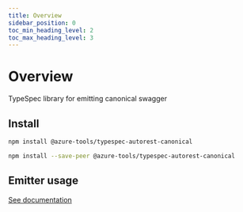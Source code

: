 ```yaml
---
title: Overview
sidebar_position: 0
toc_min_heading_level: 2
toc_max_heading_level: 3
---
```



# Overview

TypeSpec library for emitting canonical swagger

## Install

<Tabs>
<TabItem value="spec" label="In a spec" default>

```bash
npm install @azure-tools/typespec-autorest-canonical
```

</TabItem>
<TabItem value="library" label="In a library" default>

```bash
npm install --save-peer @azure-tools/typespec-autorest-canonical
```

</TabItem>
</Tabs>

## Emitter usage

[See documentation](./emitter.md)
